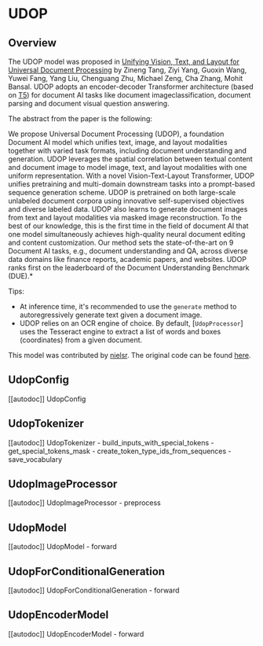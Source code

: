 <!--Copyright 2023 The HuggingFace Team. All rights reserved.

Licensed under the Apache License, Version 2.0 (the "License"); you may not use this file except in compliance with
the License. You may obtain a copy of the License at

http://www.apache.org/licenses/LICENSE-2.0

Unless required by applicable law or agreed to in writing, software distributed under the License is distributed on
an "AS IS" BASIS, WITHOUT WARRANTIES OR CONDITIONS OF ANY KIND, either express or implied. See the License for the
specific language governing permissions and limitations under the License.
-->

# UDOP

## Overview

The UDOP model was proposed in [Unifying Vision, Text, and Layout for Universal Document Processing](https://arxiv.org/abs/2212.02623) by Zineng Tang, Ziyi Yang, Guoxin Wang, Yuwei Fang, Yang Liu, Chenguang Zhu, Michael Zeng, Cha Zhang, Mohit Bansal.
UDOP adopts an encoder-decoder Transformer architecture (based on [T5](t5)) for document AI tasks like document imageclassification, document parsing and document visual question answering.

The abstract from the paper is the following:

We propose Universal Document Processing (UDOP), a foundation Document AI model which unifies text, image, and layout modalities together with varied task formats, including document understanding and generation. UDOP leverages the spatial correlation between textual content and document image to model image, text, and layout modalities with one uniform representation. With a novel Vision-Text-Layout Transformer, UDOP unifies pretraining and multi-domain downstream tasks into a prompt-based sequence generation scheme. UDOP is pretrained on both large-scale unlabeled document corpora using innovative self-supervised objectives and diverse labeled data. UDOP also learns to generate document images from text and layout modalities via masked image reconstruction. To the best of our knowledge, this is the first time in the field of document AI that one model simultaneously achieves high-quality neural document editing and content customization. Our method sets the state-of-the-art on 9 Document AI tasks, e.g., document understanding and QA, across diverse data domains like finance reports, academic papers, and websites. UDOP ranks first on the leaderboard of the Document Understanding Benchmark (DUE).*

Tips:

- At inference time, it's recommended to use the `generate` method to autoregressively generate text given a document image.
- UDOP relies on an OCR engine of choice. By default, [`UdopProcessor`] uses the Tesseract engine to extract a list of words and boxes (coordinates) from a given document.

This model was contributed by [nielsr](https://huggingface.co/nielsr).
The original code can be found [here](https://github.com/microsoft/UDOP).


## UdopConfig

[[autodoc]] UdopConfig

## UdopTokenizer

[[autodoc]] UdopTokenizer
    - build_inputs_with_special_tokens
    - get_special_tokens_mask
    - create_token_type_ids_from_sequences
    - save_vocabulary

## UdopImageProcessor

[[autodoc]] UdopImageProcessor
    - preprocess

## UdopModel

[[autodoc]] UdopModel
    - forward

## UdopForConditionalGeneration

[[autodoc]] UdopForConditionalGeneration
    - forward

## UdopEncoderModel

[[autodoc]] UdopEncoderModel
    - forward